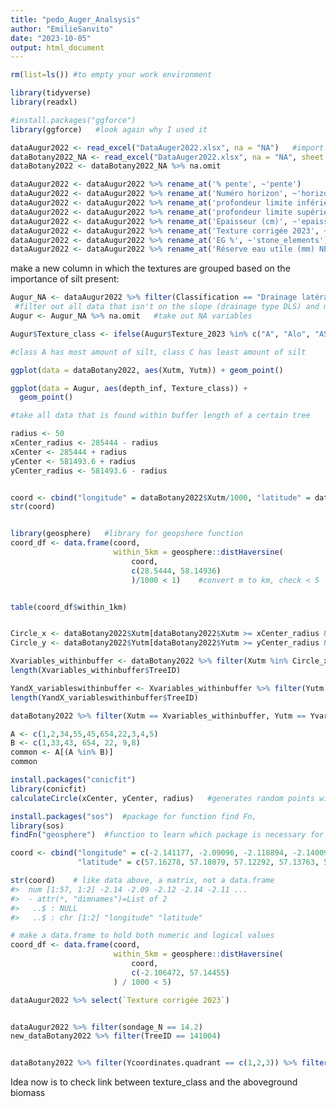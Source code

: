 ```yaml
---
title: "pedo_Auger_Analsysis"
author: "EmilieSanvito"
date: "2023-10-05"
output: html_document
---
```



```r
rm(list=ls()) #to empty your work environment

library(tidyverse)
library(readxl)

#install.packages("ggforce")
library(ggforce)   #look again why I used it

```

```r

dataAugur2022 <- read_excel("DataAuger2022.xlsx", na = "NA")   #import data from last year project (36 augur in the P16)
dataBotany2022_NA <- read_excel("DataAuger2022.xlsx", na = "NA", sheet = "Data Giacomo")  #import botany data
dataBotany2022 <- dataBotany2022_NA %>% na.omit

```

```r

dataAugur2022 <- dataAugur2022 %>% rename_at('% pente', ~'pente')
dataAugur2022 <- dataAugur2022 %>% rename_at('Numéro horizon', ~'horizon')
dataAugur2022 <- dataAugur2022 %>% rename_at('profondeur limite inférieure (cm)2', ~'depth_inf')
dataAugur2022 <- dataAugur2022 %>% rename_at('profondeur limite supérieure (cm)', ~'depth_sup')
dataAugur2022 <- dataAugur2022 %>% rename_at('Epaisseur (cm)', ~'epaisseur')
dataAugur2022 <- dataAugur2022 %>% rename_at('Texture corrigée 2023', ~'Texture_2023')  #idk why it doesn't work here
dataAugur2022 <- dataAugur2022 %>% rename_at('EG %', ~'stone_elements')
dataAugur2022 <- dataAugur2022 %>% rename_at('Réserve eau utile (mm) NEW...35', ~'water_reservoir')

```


make a new column in which the textures are grouped based on the importance of silt present:

```r
Augur_NA <- dataAugur2022 %>% filter(Classification == "Drainage latéral superficiel") %>% select(c("sondage_N", "Texture_2023", "depth_inf")) 
 #filter out all data that isn't on the slope (drainage type DLS) and make smaller usable dataframe
Augur <- Augur_NA %>% na.omit   #take out NA variables

```


```r

Augur$Texture_class <- ifelse(Augur$Texture_2023 %in% c("A", "Alo", "AS", "SA"), "C", ifelse(Augur$Texture_2023 == "SL", "B", "A"))  #create new column with textures divided in three classes based upon their presence of silt

#class A has most amount of silt, class C has least amount of silt

```


```r
ggplot(data = dataBotany2022, aes(Xutm, Yutm)) + geom_point()

ggplot(data = Augur, aes(depth_inf, Texture_class)) +
  geom_point()

```


```r
#take all data that is found within buffer length of a certain tree

radius <- 50
xCenter_radius <- 285444 - radius
xCenter <- 285444 + radius
yCenter <- 581493.6 + radius
yCenter_radius <- 581493.6 - radius


coord <- cbind("longitude" = dataBotany2022$Xutm/1000, "latitude" = dataBotany2022$Yutm/1000)
str(coord)


library(geosphere)   #library for geopshere function
coord_df <- data.frame(coord, 
                       within_5km = geosphere::distHaversine(
                           coord, 
                           c(28.5444, 58.14936)
                           )/1000 < 1)    #convert m to km, check < 5


table(coord_df$within_1km)


Circle_x <- dataBotany2022$Xutm[dataBotany2022$Xutm >= xCenter_radius & dataBotany2022$Xutm <= xCenter]  #all x coordinates in between X value of augur minus and plus buffer
Circle_y <- dataBotany2022$Yutm[dataBotany2022$Yutm >= yCenter_radius & dataBotany2022$Yutm <= yCenter]  #all y coordinates in between Y value of augur minus and plus buffer

Xvariables_withinbuffer <- dataBotany2022 %>% filter(Xutm %in% Circle_x)  #filter only x coordinates from botany data that are present in the common_x variable
length(Xvariables_withinbuffer$TreeID)

YandX_variableswithinbuffer <- Xvariables_withinbuffer %>% filter(Yutm %in% Circle_y) #same for Y values
length(YandX_variableswithinbuffer$TreeID)

dataBotany2022 %>% filter(Xutm == Xvariables_withinbuffer, Yutm == Yvariables_withinbuffer) 

A <- c(1,2,34,55,45,654,22,3,4,5)
B <- c(1,33,43, 654, 22, 9,8)
common <- A[(A %in% B)]
common

install.packages("conicfit")
library(conicfit)
calculateCircle(xCenter, yCenter, radius)   #generates random points within the circle defined by x, y and r

```

```r
install.packages("sos")  #package for function find Fn,
library(sos)
findFn("geosphere")  #function to learn which package is necessary for your function
```

```r
coord <- cbind("longitude" = c(-2.141177, -2.09096, -2.118894, -2.14009, -2.113988, -2.123892, -2.144685, -2.220046, -2.114343, -2.285314, -2.092354, -2.149571, -2.126605, -2.097045, -2.183441, -2.166915, -2.133863, -2.100909, -2.10677, -2.251495, -2.118894, -2.14009, -2.123201, -2.114343, -2.140327, -2.148826, -2.120553, -2.133902, -2.094246, -2.11317, -2.251495, -2.09096, -2.212955, -2.118894, -2.183501, -2.14009, -2.249217, -2.123201, -2.114343, -2.092354, -2.148826, -2.120553, -2.117338, -2.116486, -2.094981, -2.232998, -2.118894, -2.14009, -2.123201, -2.104092, -2.114343, -2.148826, -2.175179, -2.090713, -2.09096, -2.118894, -2.14009), 
               "latitude" = c(57.16278, 57.18079, 57.12292, 57.13763, 57.13855, 57.13585, 57.17207, 57.1915, 57.09301, 57.20138, 57.14279, 57.15334, 57.15615, 57.10443, 57.15051, 57.15089, 57.15201, 57.18968, 57.1567, 57.19315, 57.12292, 57.13763, 57.12686, 57.09301, 57.15676, 57.17355, 57.12507, 57.16279, 57.1718, 57.14125, 57.19315, 57.18079, 57.10941, 57.12292, 57.19596, 57.13763, 57.10063, 57.12686, 57.09301, 57.14279, 57.17355, 57.12507, 57.15301, 57.14484, 57.13614, 57.14629, 57.12292, 57.13763, 57.12686, 57.14485, 57.09301, 57.17355, 57.15079, 57.14755, 57.18079, 57.12292, 57.13763))

str(coord)    # like data above, a matrix, not a data.frame
#>  num [1:57, 1:2] -2.14 -2.09 -2.12 -2.14 -2.11 ...
#>  - attr(*, "dimnames")=List of 2
#>   ..$ : NULL
#>   ..$ : chr [1:2] "longitude" "latitude"

# make a data.frame to hold both numeric and logical values
coord_df <- data.frame(coord, 
                       within_5km = geosphere::distHaversine(
                           coord, 
                           c(-2.106472, 57.14455)
                       ) / 1000 < 5)
```


```r

dataAugur2022 %>% select(`Texture corrigée 2023`)


dataAugur2022 %>% filter(sondage_N == 14.2)
new_dataBotany2022 %>% filter(TreeID == 141004)


dataBotany2022 %>% filter(Ycoordinates.quadrant == c(1,2,3)) %>% filter(Xcoordinates.quadrant == c(7,8,9)) %>% select(TreeID) %>% count()  #this is the code to count the number of trees present on the plot for the augur 14.1 data

```


Idea now is to check link between texture_class and the aboveground biomass



